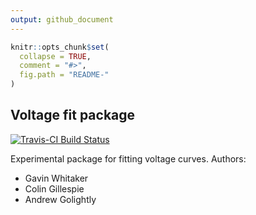 ```yaml
---
output: github_document
---
```


```r
knitr::opts_chunk$set(
  collapse = TRUE,
  comment = "#>",
  fig.path = "README-"
)
```
## Voltage fit package

[![Travis-CI Build Status](https://travis-ci.org/csgillespie/voltagefit.svg?branch=master)](https://travis-ci.org/csgillespie/voltagefit)

Experimental package for fitting voltage curves. Authors:
  
  * Gavin Whitaker
  * Colin Gillespie
  * Andrew Golightly
